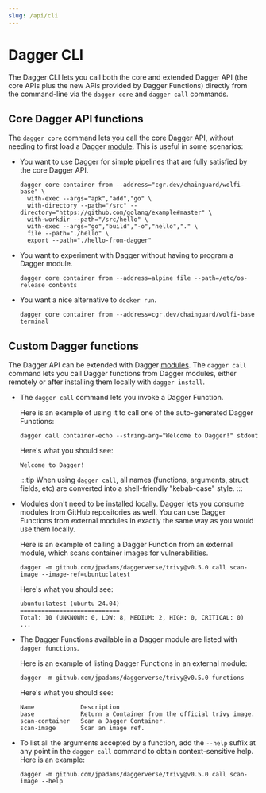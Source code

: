 ```yaml
---
slug: /api/cli
---
```


# Dagger CLI

The Dagger CLI lets you call both the core and extended Dagger API (the core APIs plus the new APIs provided by Dagger Functions) directly from the command-line via the `dagger core` and `dagger call` commands.

## Core Dagger API functions

The `dagger core` command lets you call the core Dagger API, without needing to first load a Dagger [module](../features/modules.mdx). This is useful in some scenarios:

- You want to use Dagger for simple pipelines that are fully satisfied by the core Dagger API.

    ```shell
    dagger core container from --address="cgr.dev/chainguard/wolfi-base" \
      with-exec --args="apk","add","go" \
      with-directory --path="/src" --directory="https://github.com/golang/example#master" \
      with-workdir --path="/src/hello" \
      with-exec --args="go","build","-o","hello","." \
      file --path="./hello" \
      export --path="./hello-from-dagger"
    ```

- You want to experiment with Dagger without having to program a Dagger module.

    ```shell
    dagger core container from --address=alpine file --path=/etc/os-release contents
    ```

- You want a nice alternative to `docker run`.

    ```shell
    dagger core container from --address=cgr.dev/chainguard/wolfi-base terminal
    ```

## Custom Dagger functions

The Dagger API can be extended with Dagger [modules](../features/modules.mdx). The `dagger call` command lets you call Dagger functions from Dagger modules, either remotely or after installing them locally with `dagger install`.

- The `dagger call` command lets you invoke a Dagger Function.

    Here is an example of using it to call one of the auto-generated Dagger Functions:

    ```shell
    dagger call container-echo --string-arg="Welcome to Dagger!" stdout
    ```

    Here's what you should see:

    ```shell
    Welcome to Dagger!
    ```

    :::tip
    When using `dagger call`, all names (functions, arguments, struct fields, etc) are converted into a shell-friendly "kebab-case" style.
    :::

- Modules don't need to be installed locally. Dagger lets you consume modules from GitHub repositories as well. You can use Dagger Functions from external modules in exactly the same way as you would use them locally.

    Here is an example of calling a Dagger Function from an external module, which scans container images for vulnerabilities.

    ```shell
    dagger -m github.com/jpadams/daggerverse/trivy@v0.5.0 call scan-image --image-ref=ubuntu:latest
    ```

    Here's what you should see:

    ```shell
    ubuntu:latest (ubuntu 24.04)
    ============================
    Total: 10 (UNKNOWN: 0, LOW: 8, MEDIUM: 2, HIGH: 0, CRITICAL: 0)
    ...
    ```

- The Dagger Functions available in a Dagger module are listed with `dagger functions`.

    Here is an example of listing Dagger Functions in an external module:

    ```shell
    dagger -m github.com/jpadams/daggerverse/trivy@v0.5.0 functions
    ```

    Here's what you should see:

    ```shell
    Name             Description
    base             Return a Container from the official trivy image.
    scan-container   Scan a Dagger Container.
    scan-image       Scan an image ref.
    ```

- To list all the arguments accepted by a function, add the `--help` suffix at any point in the `dagger call` command to obtain context-sensitive help. Here is an example:

    ```shell
    dagger -m github.com/jpadams/daggerverse/trivy@v0.5.0 call scan-image --help
    ```
